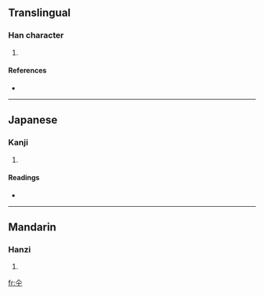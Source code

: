 ==Translingual==

===Han character===
{{Han char|rn=9|rad=人|as=02|sn=4|four=|canj=人十 (OJ), XX人十 (XXOJ)}}

# {{defn|Han|sort=人02}}

====References====
* {{Han ref|kx=0092.051|dkj=00366|dj=0195.050|hdz=10103.060|uh=4ED0|ud=20176}}

----

==Japanese==

===Kanji===
{{ja-kanji|grade=|rs=人02}}

# {{defn|Japanese|sort=人02}}

====Readings====
* {{ja-readings|on=[[さん]] (san)|kun=[[かさ]] (kasa)}}

----

==Mandarin==

===Hanzi===
{{cmn-hanzi|pin=[[sǎn]] ([[san3]])|wg=san<sup>3</sup>}}

# {{defn|Mandarin|sort=人02}}

[[fr:仐]]